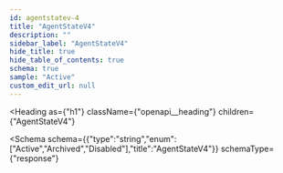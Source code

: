 ```yaml
---
id: agentstatev-4
title: "AgentStateV4"
description: ""
sidebar_label: "AgentStateV4"
hide_title: true
hide_table_of_contents: true
schema: true
sample: "Active"
custom_edit_url: null
---
```



<Heading
  as={"h1"}
  className={"openapi__heading"}
  children={"AgentStateV4"}
>
</Heading>





<Schema
  schema={{"type":"string","enum":["Active","Archived","Disabled"],"title":"AgentStateV4"}}
  schemaType={"response"}
>
  
</Schema>
            
